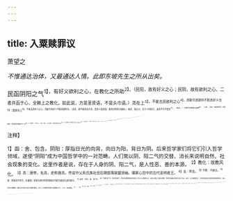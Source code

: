 ```yaml
---
---
---
```

title: 入粟赎罪议
---



萧望之

*不惟通达治体，又最通达人情。此即东坡先生之所从出矣。*

民函阴阳之气<sup>1】，有好义欲利之心，在教化之所助<sup>2】。（民阳，故有好义之心；民阴，故有欲利之心。二者并函于心，全赖上之教化。如此说，方是圣贤语，不是头巾语。）尧在上<sup>3】，不能去民欲利之心<sup>4】，而能令其欲利不胜其好义也<sup>5】；虽桀在上<sup>6】，不能去民好义之心，而能令其好义不胜其欲利也。（说尧、桀不能有加于民，真是十成透语。看他分明是对偶体。）故尧、桀之分，在于义利而已，道民不可不慎也<sup>7】。（结过。）
今欲令民景粟以赎罪<sup>8】，（入事。）如此，则富者得生，贫者独死，是贫富异刑面法不一也<sup>9】。（一句断毕，下详列。）人情，贫穷，父兄囚执，闻出财得以生活<sup>10】，为人子弟者，将不顾死亡之患、败乱之行<sup>11】，以赴财利<sup>17】，求救亲戚。（细写必至之情、之势。）一人得生，十人以丧<sup>3】，如此，伯夷之行坏<sup>14】，公绰之名灭<sup>15】。政教一倾<sup>16】，虽有周、召之佐<sup>17】，恐不能复<sup>18】。（至言也，痛言也，谁能信之？）古者藏于民，不足则取，有余则予<sup>19】。《诗》曰：“爰及矜人，哀此鳏寡＠”，上惠下也<sup>20】。又曰：“雨我公田，遂及我私<sup>2】”，下急上也。（双引古。）今有西边之役<sup>2】，民失作业<sup>20】。虽户赋口敛，以赡其困乏<sup>5】，古之通义<sup>4】，百姓莫以为非<sup>2】。以死救生，恐未可也<sup>18】。（此亦古语。急则先救，且作此言耳。味上引古，乃反重“下急上”句，正连此段成文也。）
陛下布德施教<sup>20】，教化既成，尧、舜亡以加也<sup>3】。（始予。）今议开利
路<sup>11】，以伤既成之化，臣窃痛之<sup>3】。（四字至言、痛言，不是通套激语。）

<sup>注释】

<sup>1】函：舍、包含。阴阳：厚指日光的向背，向日为阳，背日为阴。后来哲学家们将它们引入哲学领域，遂使“阴阳”成为中国哲学中的一对范畴。人们常以阴、阳二气的交替、消长来说明自然、社会现象的变化。这里作者是说，存在于人身的阴、阳二气，是人性恶、善的本源。
<sup>2】教化：玫教风化。
<sup>3】尧：唐帝，名尧，史称唐尧。传说中父系氏族社会后期部落联盟领袖。儒家心目中的古代圣明君王。
<sup>4】去：除去。
<sup>5】不胜：不超过。
<sup>6】桀：夏朝末代帝王，名履癸。夏桀与股纣同是我国古代最为暴虐无道的君王。
<sup>7】道民：导民。道，通“导”。
<sup>8】“今欲令民”句：西汉宣帝时，京兆尹张敞曾建议在狱犯人可以入谷陇西以北、安定以西之八郡以赎罪。宣帝将此建议交给大臣们讨论。当时，左冯翊萧望之、少府李彊表示不能同意张敞的意见。加上后来丞相魏相、御史大夫丙吉也反对张敞的建议，所以“入谷赎罪”的意见也就被否决了。入谷，交纳粮食。
<sup>9】一：一致。
<sup>10】生活：活命。
<sup>11】患：祸患。
<sup>12】赴：奔走求取。
<sup>13】一人：指在狱囚犯。十人：泛指囚犯的众亲友。
<sup>14】伯夷：商朝末年孤竹国君之长子，父死，与其弟权齐相互推让君位，后奔周。虽然如此，但他们并不赞成周武王讨伐殷纣的军事行动，商朝灭亡后，隐居于首阳山，采薇而食，后饿死。孔子曾称赞伯夷的“高洁”行为，司马迁在《史记》中曾为伯夷立传。
<sup>15】公绰：孟公绰，春秋时鲁国大夫。《论语·宪问》：“子路问成人，子曰：＂若臧武仲之知，公绰之不欲，卞庄之勇，冉求之艺，文之以礼乐，亦可以为成人矣。””
<sup>16】政教：政治与教化。《礼记·王制》：“修其教，不易其俗；齐其政，不易其宜。”郑玄注：“教谓礼义，政谓刑禁。”倾：倾倒。
<sup>17】周、召：周公姬旦、召公姬奭。佐：辅佐。
<sup>18】复：恢复。
<sup>19】藏于民：指藏粮于民。予：给予。
<sup>20】“爰及稀人”二句：引自《诗经·小雅·鸿雁》。爰，乃。科人，贫苦可怜的人。鳏，老而无妻的男人。寡，寡妇。
<sup>21】上：指君主。惠：施思惠。下：指百姓。
<sup>22】“雨我公田”二句：引自《诗经·小雅·大田》。当时（西周）实行的是劳役地租制度，公田所收获的粮食归农奴主，私田所收获的粮食才归农奴本人。雨，下雨。私，私田。
<sup>23】今有西边之役：指当时发生于西部边境的故事。《汉书·萧望之传》：“望之即视事（按：指任左冯翊之职）。是岁，西羌反，汉遣后将军征之。”
<sup>24】民：指边境地区之民。作业：正常的工作。
<sup>25】户赋口敛：按户数、人口数收取赋税。赡：资助。
<sup>26】通义：常理。
<sup>27】百姓：指内地的百姓。莫以为非：指不以“户赋口敛”为非。
<sup>28】以死救生：《汉书·萧望之传》所载本文“以死救生”句，颜师古注：“子弟竭死以教父兄，令其生也。”
<sup>29】陛下：对皇帝的荨称。这里指汉宣帝刘询。
<sup>30】亡：通“无”。
<sup>31】开利路：开辟牟利之路。指“入谷赎罪”的建议。
<sup>32】窃：私下。表示个人意见的谦词。